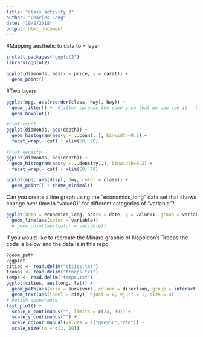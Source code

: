 ```yaml
---
title: "class activity 3"
author: "Charles Lang"
date: "10/2/2018"
output: html_document
---
```


#Mapping aesthetic to data to = layer
```r
install.packages("ggplot2")
library(ggplot2)

ggplot(diamonds, aes(x = price, y = carat)) +
  geom_point()
```

#Two layers
```r
ggplot(mpg, aes(reorder(class, hwy), hwy)) +
  geom_jitter() +  #jitter spreads the same y so that we can see it   better way:alpha
  geom_boxplot()
```

```r

#Plot count
ggplot(diamonds, aes(depth)) +
  geom_histogram(aes(y = ..count..), binwidth=0.2) +
  facet_wrap(~ cut) + xlim(50, 70)

#Plot density
ggplot(diamonds, aes(depth)) +
  geom_histogram(aes(y = ..density..), binwidth=0.2) +
  facet_wrap(~ cut) + xlim(50, 70)
```

```r
ggplot(mpg, aes(displ, hwy, color = class)) +
  geom_point() + theme_minimal()

```

Can you create a line graph using the "economics_long" data set that shows change over time in "value01" for different categories of "variable"?

```r
ggplot(data = economics_long, aes(x = date, y = value01, group = variable)) +
  geom_line(aes(color = variable)) 
  # geom_point(aes(color = variable))
```

If you would like to recreate the Minard graphic of Napoleon's Troops the code is below and the data is in this repo.

```r
?geom_path
?ggplot
cities <- read.delim("cities.txt")
troops <- read.delim("troops.txt")
temps <- read.delim("temps.txt")
ggplot(cities, aes(long, lat)) + 
  geom_path(aes(size = survivors, colour = direction, group = interaction(group, direction)), data = troops) +
  geom_text(aes(label = city), hjust = 0, vjust = 1, size = 4)
# Polish appearance
last_plot() +
  scale_x_continuous("", limits = c(24, 39)) +
  scale_y_continuous("") +
  scale_colour_manual(values = c("grey50","red")) +
  scale_size(to = c(1, 10))
```


